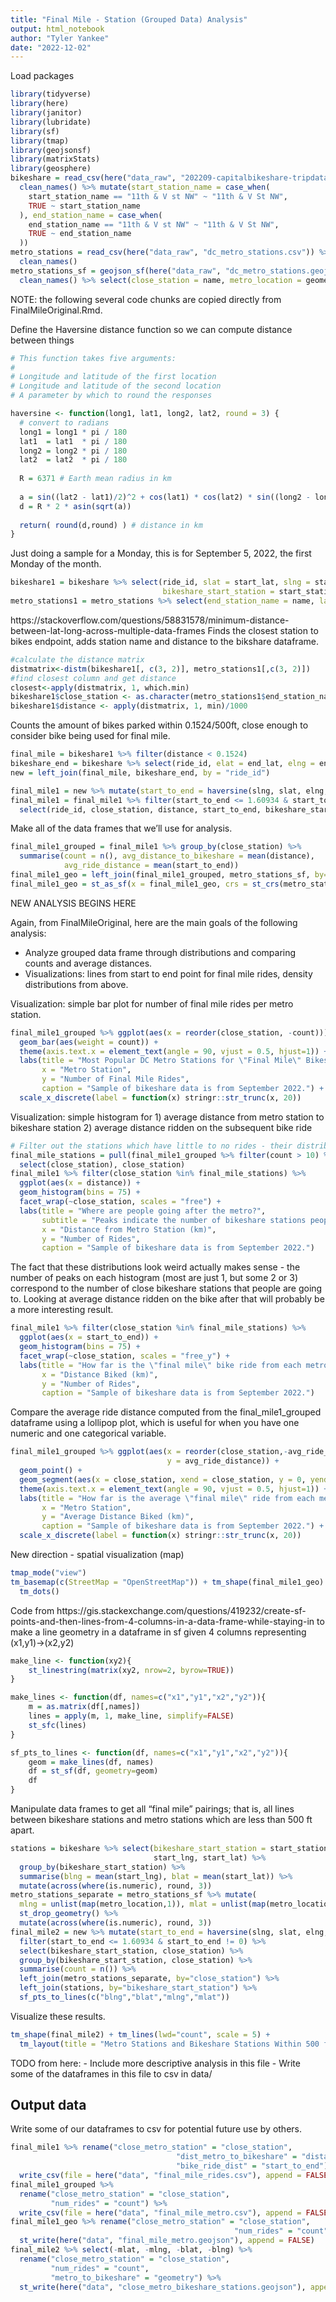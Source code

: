 ```yaml
---
title: "Final Mile - Station (Grouped Data) Analysis"
output: html_notebook
author: "Tyler Yankee"
date: "2022-12-02"
---
```


Load packages
```r
library(tidyverse)
library(here)
library(janitor)
library(lubridate)
library(sf)
library(tmap)
library(geojsonsf)
library(matrixStats)
library(geosphere)
bikeshare = read_csv(here("data_raw", "202209-capitalbikeshare-tripdata.zip")) %>%
  clean_names() %>% mutate(start_station_name = case_when(
    start_station_name == "11th & V st NW" ~ "11th & V St NW",
    TRUE ~ start_station_name
  ), end_station_name = case_when(
    end_station_name == "11th & V st NW" ~ "11th & V St NW",
    TRUE ~ end_station_name
  ))
metro_stations = read_csv(here("data_raw", "dc_metro_stations.csv")) %>%
  clean_names()
metro_stations_sf = geojson_sf(here("data_raw", "dc_metro_stations.geojson")) %>%
  clean_names() %>% select(close_station = name, metro_location = geometry)
```

NOTE: the following several code chunks are copied directly from FinalMileOriginal.Rmd.

Define the Haversine distance function so we can compute distance between things
```r
# This function takes five arguments:
# 
# Longitude and latitude of the first location
# Longitude and latitude of the second location
# A parameter by which to round the responses

haversine <- function(long1, lat1, long2, lat2, round = 3) {
  # convert to radians
  long1 = long1 * pi / 180
  lat1  = lat1  * pi / 180
  long2 = long2 * pi / 180
  lat2  = lat2  * pi / 180
  
  R = 6371 # Earth mean radius in km
  
  a = sin((lat2 - lat1)/2)^2 + cos(lat1) * cos(lat2) * sin((long2 - long1)/2)^2
  d = R * 2 * asin(sqrt(a))
  
  return( round(d,round) ) # distance in km
}
```

Just doing a sample for a Monday, this is for September 5, 2022, the first Monday of the month.
```r
bikeshare1 = bikeshare %>% select(ride_id, slat = start_lat, slng = start_lng,
                                  bikeshare_start_station = start_station_name) %>% na.omit() 
metro_stations1 = metro_stations %>% select(end_station_name = name, lat = y, lng = x) %>% na.omit()
```

https://stackoverflow.com/questions/58831578/minimum-distance-between-lat-long-across-multiple-data-frames
Finds the closest station to bikes endpoint, adds station name and distance to the bikshare dataframe.

```r
#calculate the distance matrix
distmatrix<-distm(bikeshare1[, c(3, 2)], metro_stations1[,c(3, 2)])
#find closest column and get distance
closest<-apply(distmatrix, 1, which.min)
bikeshare1$close_station <- as.character(metro_stations1$end_station_name[closest])
bikeshare1$distance <- apply(distmatrix, 1, min)/1000
```

Counts the amount of bikes parked within 0.1524/500ft, close enough to consider bike being used for final mile.
```r
final_mile = bikeshare1 %>% filter(distance < 0.1524) 
bikeshare_end = bikeshare %>% select(ride_id, elat = end_lat, elng = end_lng)
new = left_join(final_mile, bikeshare_end, by = "ride_id")
```

```r
final_mile1 = new %>% mutate(start_to_end = haversine(slng, slat, elng, elat))
final_mile1 = final_mile1 %>% filter(start_to_end <= 1.60934 & start_to_end != 0) %>%
  select(ride_id, close_station, distance, start_to_end, bikeshare_start_station)
```

Make all of the data frames that we'll use for analysis.
```r
final_mile1_grouped = final_mile1 %>% group_by(close_station) %>% 
  summarise(count = n(), avg_distance_to_bikeshare = mean(distance), 
            avg_ride_distance = mean(start_to_end))
final_mile1_geo = left_join(final_mile1_grouped, metro_stations_sf, by="close_station")
final_mile1_geo = st_as_sf(x = final_mile1_geo, crs = st_crs(metro_stations_sf))
```

NEW ANALYSIS BEGINS HERE

Again, from FinalMileOriginal, here are the main goals of the following analysis:

* Analyze grouped data frame through distributions and comparing counts and average distances.
* Visualizations: lines from start to end point for final mile rides, density distributions from above.

Visualization: simple bar plot for number of final mile rides per metro station.
```r
final_mile1_grouped %>% ggplot(aes(x = reorder(close_station, -count))) + 
  geom_bar(aes(weight = count)) +
  theme(axis.text.x = element_text(angle = 90, vjust = 0.5, hjust=1)) +
  labs(title = "Most Popular DC Metro Stations for \"Final Mile\" Bikeshare Rides", 
       x = "Metro Station", 
       y = "Number of Final Mile Rides",
       caption = "Sample of bikeshare data is from September 2022.") +
  scale_x_discrete(label = function(x) stringr::str_trunc(x, 20))
```

Visualization: simple histogram for 
1) average distance from metro station to bikeshare station 
2) average distance ridden on the subsequent bike ride
```r
# Filter out the stations which have little to no rides - their distributions are garbage
final_mile_stations = pull(final_mile1_grouped %>% filter(count > 10) %>%
  select(close_station), close_station)
final_mile1 %>% filter(close_station %in% final_mile_stations) %>% 
  ggplot(aes(x = distance)) + 
  geom_histogram(bins = 75) +
  facet_wrap(~close_station, scales = "free") +
  labs(title = "Where are people going after the metro?",
       subtitle = "Peaks indicate the number of bikeshare stations people are going to and how far away they are",
       x = "Distance from Metro Station (km)",
       y = "Number of Rides",
       caption = "Sample of bikeshare data is from September 2022.")
```

The fact that these distributions look weird actually makes sense - the number of peaks on each histogram (most are just 1, but some 2 or 3) correspond to the number of close bikeshare stations that people are going to. Looking at average distance ridden on the bike after that will probably be a more interesting result.

```r
final_mile1 %>% filter(close_station %in% final_mile_stations) %>% 
  ggplot(aes(x = start_to_end)) + 
  geom_histogram(bins = 75) +
  facet_wrap(~close_station, scales = "free_y") +
  labs(title = "How far is the \"final mile\" bike ride from each metro station?",
       x = "Distance Biked (km)",
       y = "Number of Rides",
       caption = "Sample of bikeshare data is from September 2022.")
```

Compare the average ride distance computed from the final_mile1_grouped dataframe using a lollipop plot, which is useful for when you have one numeric and one categorical variable.
```r
final_mile1_grouped %>% ggplot(aes(x = reorder(close_station,-avg_ride_distance), 
                                   y = avg_ride_distance)) +
  geom_point() +
  geom_segment(aes(x = close_station, xend = close_station, y = 0, yend = avg_ride_distance)) +
  theme(axis.text.x = element_text(angle = 90, vjust = 0.5, hjust=1)) +
  labs(title = "How far is the average \"final mile\" ride from each metro station?", 
       x = "Metro Station", 
       y = "Average Distance Biked (km)",
       caption = "Sample of bikeshare data is from September 2022.") +
  scale_x_discrete(label = function(x) stringr::str_trunc(x, 20))
```

New direction - spatial visualization (map)

```r
tmap_mode("view")
tm_basemap(c(StreetMap = "OpenStreetMap")) + tm_shape(final_mile1_geo) +
  tm_dots()
```

Code from https://gis.stackexchange.com/questions/419232/create-sf-points-and-then-lines-from-4-columns-in-a-data-frame-while-staying-in to make a line geometry in a dataframe in sf given 4 columns representing (x1,y1)->(x2,y2)
```r
make_line <- function(xy2){
    st_linestring(matrix(xy2, nrow=2, byrow=TRUE))
}

make_lines <- function(df, names=c("x1","y1","x2","y2")){
    m = as.matrix(df[,names])
    lines = apply(m, 1, make_line, simplify=FALSE)
    st_sfc(lines)
}

sf_pts_to_lines <- function(df, names=c("x1","y1","x2","y2")){
    geom = make_lines(df, names)
    df = st_sf(df, geometry=geom)
    df
}
```


Manipulate data frames to get all "final mile" pairings; that is, all lines between bikeshare stations and metro stations which are less than 500 ft apart.
```r
stations = bikeshare %>% select(bikeshare_start_station = start_station_name, 
                                start_lng, start_lat) %>%
  group_by(bikeshare_start_station) %>%
  summarise(blng = mean(start_lng), blat = mean(start_lat)) %>%
  mutate(across(where(is.numeric), round, 3))
metro_stations_separate = metro_stations_sf %>% mutate(
  mlng = unlist(map(metro_location,1)), mlat = unlist(map(metro_location,2))) %>% 
  st_drop_geometry() %>%
  mutate(across(where(is.numeric), round, 3))
final_mile2 = new %>% mutate(start_to_end = haversine(slng, slat, elng, elat)) %>%
  filter(start_to_end <= 1.60934 & start_to_end != 0) %>%
  select(bikeshare_start_station, close_station) %>%
  group_by(bikeshare_start_station, close_station) %>%
  summarise(count = n()) %>%
  left_join(metro_stations_separate, by="close_station") %>%
  left_join(stations, by="bikeshare_start_station") %>%
  sf_pts_to_lines(c("blng","blat","mlng","mlat"))
```

Visualize these results.
```r
tm_shape(final_mile2) + tm_lines(lwd="count", scale = 5) +
  tm_layout(title = "Metro Stations and Bikeshare Stations Within 500 ft of Each Other")
```

TODO from here:
- Include more descriptive analysis in this file
- Write some of the dataframes in this file to csv in data/

## Output data

Write some of our dataframes to csv for potential future use by others. 
```r
final_mile1 %>% rename("close_metro_station" = "close_station",
                                     "dist_metro_to_bikeshare" = "distance",
                                     "bike_ride_dist" = "start_to_end") %>%
  write_csv(file = here("data", "final_mile_rides.csv"), append = FALSE)
final_mile1_grouped %>% 
  rename("close_metro_station" = "close_station",
         "num_rides" = "count") %>% 
  write_csv(file = here("data", "final_mile_metro.csv"), append = FALSE)
final_mile1_geo %>% rename("close_metro_station" = "close_station",
                                                  "num_rides" = "count") %>%
  st_write(here("data", "final_mile_metro.geojson"), append = FALSE)
final_mile2 %>% select(-mlat, -mlng, -blat, -blng) %>% 
  rename("close_metro_station" = "close_station",
         "num_rides" = "count",
         "metro_to_bikeshare" = "geometry") %>%
  st_write(here("data", "close_metro_bikeshare_stations.geojson"), append = FALSE)
```

